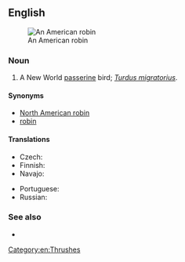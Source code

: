 ==English==
[[Image:American Robin 2006.jpg|thumb|An American robin]]

===Noun===
{{en-noun}}

# A New World [[passerine]] bird; ''[[Turdus migratorius]]''.

====Synonyms====
* [[North American robin]]
* [[robin]]

====Translations====
{{trans-top|''Turdus migratorius''}}
* Czech: {{t|cs|drozd stěhovavý}}
* Finnish: {{t+|fi|punarintarastas}}
* Navajo: {{t|nv|téél halchíʼí}}
{{trans-mid}}
* Portuguese: {{t|pt|tordo americano|m}}
* Russian: {{t|ru|стра́нствующий дрозд|m}}
{{trans-bottom}}

===See also===
* {{projectlink|wikipedia|American Robin}}

[[Category:en:Thrushes]]